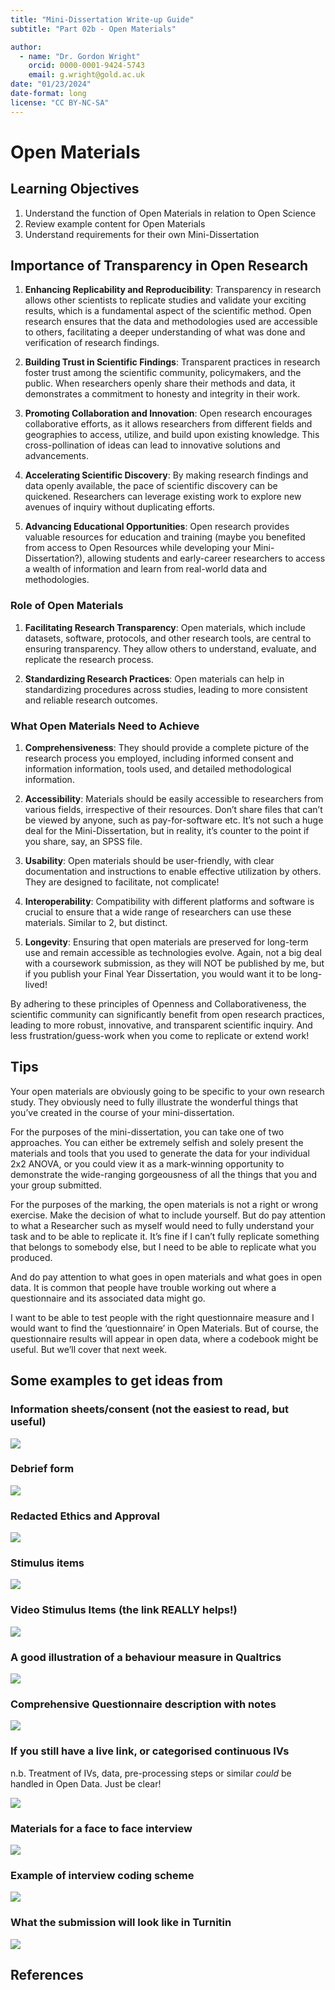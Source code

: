 ```yaml
---
title: "Mini-Dissertation Write-up Guide"
subtitle: "Part 02b - Open Materials"

author: 
  - name: "Dr. Gordon Wright"
    orcid: 0000-0001-9424-5743
    email: g.wright@gold.ac.uk
date: "01/23/2024"
date-format: long
license: "CC BY-NC-SA"
---
```


# Open Materials

::: {.callout-important icon="false"}
## Learning Objectives

1.  Understand the function of Open Materials in relation to Open
    Science
2.  Review example content for Open Materials
3.  Understand requirements for their own Mini-Dissertation
:::

## **Importance of Transparency in Open Research**

1.  **Enhancing Replicability and Reproducibility**: Transparency in
    research allows other scientists to replicate studies and validate
    your exciting results, which is a fundamental aspect of the
    scientific method. Open research ensures that the data and
    methodologies used are accessible to others, facilitating a deeper
    understanding of what was done and verification of research
    findings.

2.  **Building Trust in Scientific Findings**: Transparent practices in
    research foster trust among the scientific community, policymakers,
    and the public. When researchers openly share their methods and
    data, it demonstrates a commitment to honesty and integrity in their
    work.

3.  **Promoting Collaboration and Innovation**: Open research encourages
    collaborative efforts, as it allows researchers from different
    fields and geographies to access, utilize, and build upon existing
    knowledge. This cross-pollination of ideas can lead to innovative
    solutions and advancements.

4.  **Accelerating Scientific Discovery**: By making research findings
    and data openly available, the pace of scientific discovery can be
    quickened. Researchers can leverage existing work to explore new
    avenues of inquiry without duplicating efforts.

5.  **Advancing Educational Opportunities**: Open research provides
    valuable resources for education and training (maybe you benefited
    from access to Open Resources while developing your
    Mini-Dissertation?), allowing students and early-career researchers
    to access a wealth of information and learn from real-world data and
    methodologies.

### **Role of Open Materials**

1.  **Facilitating Research Transparency**: Open materials, which
    include datasets, software, protocols, and other research tools, are
    central to ensuring transparency. They allow others to understand,
    evaluate, and replicate the research process.

2.  **Standardizing Research Practices**: Open materials can help in
    standardizing procedures across studies, leading to more consistent
    and reliable research outcomes.

### **What Open Materials Need to Achieve**

1.  **Comprehensiveness**: They should provide a complete picture of the
    research process you employed, including informed consent and
    information information, tools used, and detailed methodological
    information.

2.  **Accessibility**: Materials should be easily accessible to
    researchers from various fields, irrespective of their resources.
    Don't share files that can't be viewed by anyone, such as
    pay-for-software etc. It's not such a huge deal for the
    Mini-Dissertation, but in reality, it's counter to the point if you
    share, say, an SPSS file.

3.  **Usability**: Open materials should be user-friendly, with clear
    documentation and instructions to enable effective utilization by
    others. They are designed to facilitate, not complicate!

4.  **Interoperability**: Compatibility with different platforms and
    software is crucial to ensure that a wide range of researchers can
    use these materials. Similar to 2, but distinct.

5.  **Longevity**: Ensuring that open materials are preserved for
    long-term use and remain accessible as technologies evolve. Again,
    not a big deal with a coursework submission, as they will NOT be
    published by me, but if you publish your Final Year Dissertation,
    you would want it to be long-lived!

By adhering to these principles of Openness and Collaborativeness, the
scientific community can significantly benefit from open research
practices, leading to more robust, innovative, and transparent
scientific inquiry. And less frustration/guess-work when you come to
replicate or extend work!

## Tips

Your open materials are obviously going to be specific to your own
research study. They obviously need to fully illustrate the wonderful
things that you've created in the course of your mini-dissertation.

For the purposes of the mini-dissertation, you can take one of two
approaches. You can either be extremely selfish and solely present the
materials and tools that you used to generate the data for your
individual 2x2 ANOVA, or you could view it as a mark-winning opportunity
to demonstrate the wide-ranging gorgeousness of all the things that you
and your group submitted.

For the purposes of the marking, the open materials is not a right or
wrong exercise. Make the decision of what to include yourself. But do
pay attention to what a Researcher such as myself would need to fully
understand your task and to be able to replicate it. It's fine if I
can't fully replicate something that belongs to somebody else, but I
need to be able to replicate what you produced.

And do pay attention to what goes in open materials and what goes in
open data. It is common that people have trouble working out where a
questionnaire and its associated data might go.

I want to be able to test people with the right questionnaire measure
and I would want to find the 'questionnaire' in Open Materials. But of
course, the questionnaire results will appear in open data, where a
codebook might be useful. But we'll cover that next week.

## Some examples to get ideas from

### Information sheets/consent (not the easiest to read, but useful)

![](images/OM2@2x.png)

### Debrief form

![](images/OMdebrief@2x.png)

### Redacted Ethics and Approval 

![](images/RedactEthicsApproval@2x.png)

### Stimulus items

![](images/OM1@2x.png)

### Video Stimulus Items (the link REALLY helps!)

![](images/OM8@2x.png)

### A good illustration of a behaviour measure in Qualtrics

![](images/OM7@2x.png)

### Comprehensive Questionnaire description with notes

![](images/OM3@2x.png)

### If you still have a live link, or categorised continuous IVs

n.b. Treatment of IVs, data, pre-processing steps or similar *could* be
handled in Open Data. Just be clear!

![](images/OM5@2x.png)

### Materials for a face to face interview

![](images/InterviewSchedule@2x.png)

### Example of interview coding scheme

![](images/OMcoding@2x.png)

### What the submission will look like in Turnitin

![](images/O6.png)

## References
